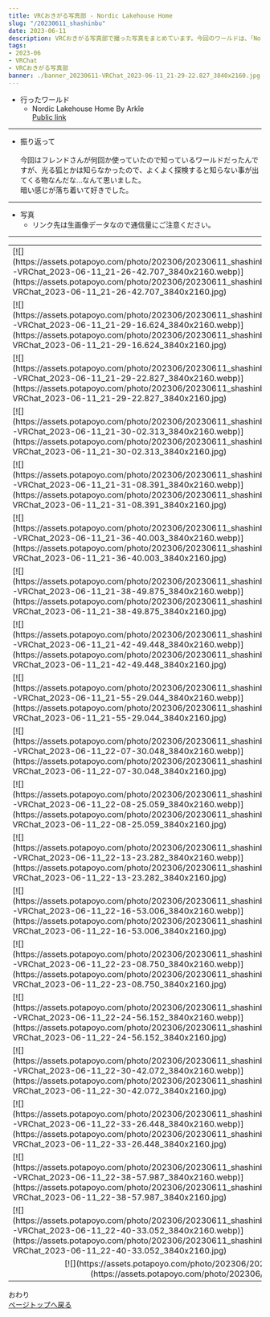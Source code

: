 ---
title: VRCおきがる写真部 - Nordic Lakehouse Home
slug: "/20230611_shashinbu"
date: 2023-06-11
description: VRCおきがる写真部で撮った写真をまとめています。今回のワールドは、「Nordic Lakehouse Home」
tags:
- 2023-06
- VRChat
- VRCおきがる写真部
banner: ./banner_20230611-VRChat_2023-06-11_21-29-22.827_3840x2160.jpg
---

+ 行ったワールド
  + Nordic Lakehouse Home By Arkîe\
  [Public link](https://vrchat.com/home/launch?worldId=wrld_b25aef03-b5de-402e-8c19-01b85c34bfcc)

------------------------------

+ 振り返って\
\
今回はフレンドさんが何回か使っていたので知っているワールドだったんですが、光る狐とかは知らなかったので、よくよく探検すると知らない事が出てくる物なんだな…なんて思いました。\
暗い感じが落ち着いて好きでした。

------------------------------
+ 写真
  + リンク先は生画像データなので通信量にご注意ください。
------------------------------
<table>
  <tr>
    <td>
      [![](https://assets.potapoyo.com/photo/202306/20230611_shashinbu/thumb_20230611-VRChat_2023-06-11_21-26-42.707_3840x2160.webp)](https://assets.potapoyo.com/photo/202306/20230611_shashinbu/20230611-VRChat_2023-06-11_21-26-42.707_3840x2160.jpg)
    </td>
    <td>
      [![](https://assets.potapoyo.com/photo/202306/20230611_shashinbu/thumb_20230611-VRChat_2023-06-11_21-27-20.178_3840x2160.webp)](https://assets.potapoyo.com/photo/202306/20230611_shashinbu/20230611-VRChat_2023-06-11_21-27-20.178_3840x2160.jpg)
    </td>
  </tr>
  <tr>
    <td>
      [![](https://assets.potapoyo.com/photo/202306/20230611_shashinbu/thumb_20230611-VRChat_2023-06-11_21-29-16.624_3840x2160.webp)](https://assets.potapoyo.com/photo/202306/20230611_shashinbu/20230611-VRChat_2023-06-11_21-29-16.624_3840x2160.jpg)
    </td>
    <td>
      [![](https://assets.potapoyo.com/photo/202306/20230611_shashinbu/thumb_20230611-VRChat_2023-06-11_21-29-21.749_3840x2160.webp)](https://assets.potapoyo.com/photo/202306/20230611_shashinbu/20230611-VRChat_2023-06-11_21-29-21.749_3840x2160.jpg)
    </td>
  </tr>
  <tr>
    <td>
      [![](https://assets.potapoyo.com/photo/202306/20230611_shashinbu/thumb_20230611-VRChat_2023-06-11_21-29-22.827_3840x2160.webp)](https://assets.potapoyo.com/photo/202306/20230611_shashinbu/20230611-VRChat_2023-06-11_21-29-22.827_3840x2160.jpg)
    </td>
    <td>
      [![](https://assets.potapoyo.com/photo/202306/20230611_shashinbu/thumb_20230611-VRChat_2023-06-11_21-29-54.029_3840x2160.webp)](https://assets.potapoyo.com/photo/202306/20230611_shashinbu/20230611-VRChat_2023-06-11_21-29-54.029_3840x2160.jpg)
    </td>
  </tr>
  <tr>
    <td>
      [![](https://assets.potapoyo.com/photo/202306/20230611_shashinbu/thumb_20230611-VRChat_2023-06-11_21-30-02.313_3840x2160.webp)](https://assets.potapoyo.com/photo/202306/20230611_shashinbu/20230611-VRChat_2023-06-11_21-30-02.313_3840x2160.jpg)
    </td>
    <td>
      [![](https://assets.potapoyo.com/photo/202306/20230611_shashinbu/thumb_20230611-VRChat_2023-06-11_21-30-43.578_3840x2160.webp)](https://assets.potapoyo.com/photo/202306/20230611_shashinbu/20230611-VRChat_2023-06-11_21-30-43.578_3840x2160.jpg)
    </td>
  </tr>
  <tr>
    <td>
      [![](https://assets.potapoyo.com/photo/202306/20230611_shashinbu/thumb_20230611-VRChat_2023-06-11_21-31-08.391_3840x2160.webp)](https://assets.potapoyo.com/photo/202306/20230611_shashinbu/20230611-VRChat_2023-06-11_21-31-08.391_3840x2160.jpg)
    </td>
    <td>
      [![](https://assets.potapoyo.com/photo/202306/20230611_shashinbu/thumb_20230611-VRChat_2023-06-11_21-35-50.312_3840x2160.webp)](https://assets.potapoyo.com/photo/202306/20230611_shashinbu/20230611-VRChat_2023-06-11_21-35-50.312_3840x2160.jpg)
    </td>
  </tr>
  <tr>
    <td>
      [![](https://assets.potapoyo.com/photo/202306/20230611_shashinbu/thumb_20230611-VRChat_2023-06-11_21-36-40.003_3840x2160.webp)](https://assets.potapoyo.com/photo/202306/20230611_shashinbu/20230611-VRChat_2023-06-11_21-36-40.003_3840x2160.jpg)
    </td>
    <td>
      [![](https://assets.potapoyo.com/photo/202306/20230611_shashinbu/thumb_20230611-VRChat_2023-06-11_21-38-18.791_3840x2160.webp)](https://assets.potapoyo.com/photo/202306/20230611_shashinbu/20230611-VRChat_2023-06-11_21-38-18.791_3840x2160.jpg)
    </td>
  </tr>

  <tr>
    <td>
      [![](https://assets.potapoyo.com/photo/202306/20230611_shashinbu/thumb_20230611-VRChat_2023-06-11_21-38-49.875_3840x2160.webp)](https://assets.potapoyo.com/photo/202306/20230611_shashinbu/20230611-VRChat_2023-06-11_21-38-49.875_3840x2160.jpg)
    </td>
    <td>
      [![](https://assets.potapoyo.com/photo/202306/20230611_shashinbu/thumb_20230611-VRChat_2023-06-11_21-41-26.702_3840x2160.webp)](https://assets.potapoyo.com/photo/202306/20230611_shashinbu/20230611-VRChat_2023-06-11_21-41-26.702_3840x2160.jpg)
    </td>
  </tr>

  <tr>
    <td>
      [![](https://assets.potapoyo.com/photo/202306/20230611_shashinbu/thumb_20230611-VRChat_2023-06-11_21-42-49.448_3840x2160.webp)](https://assets.potapoyo.com/photo/202306/20230611_shashinbu/20230611-VRChat_2023-06-11_21-42-49.448_3840x2160.jpg)
    </td>
    <td>
      [![](https://assets.potapoyo.com/photo/202306/20230611_shashinbu/thumb_20230611-VRChat_2023-06-11_21-54-18.610_3840x2160.webp)](https://assets.potapoyo.com/photo/202306/20230611_shashinbu/20230611-VRChat_2023-06-11_21-54-18.610_3840x2160.jpg)
    </td>
  </tr>

  <tr>
    <td>
      [![](https://assets.potapoyo.com/photo/202306/20230611_shashinbu/thumb_20230611-VRChat_2023-06-11_21-55-29.044_3840x2160.webp)](https://assets.potapoyo.com/photo/202306/20230611_shashinbu/20230611-VRChat_2023-06-11_21-55-29.044_3840x2160.jpg)
    </td>
    <td>
      [![](https://assets.potapoyo.com/photo/202306/20230611_shashinbu/thumb_20230611-VRChat_2023-06-11_21-59-12.125_3840x2160.webp)](https://assets.potapoyo.com/photo/202306/20230611_shashinbu/20230611-VRChat_2023-06-11_21-59-12.125_3840x2160.jpg)
    </td>
  </tr>

  <tr>
    <td>
      [![](https://assets.potapoyo.com/photo/202306/20230611_shashinbu/thumb_20230611-VRChat_2023-06-11_22-07-30.048_3840x2160.webp)](https://assets.potapoyo.com/photo/202306/20230611_shashinbu/20230611-VRChat_2023-06-11_22-07-30.048_3840x2160.jpg)
    </td>
    <td>
      [![](https://assets.potapoyo.com/photo/202306/20230611_shashinbu/thumb_20230611-VRChat_2023-06-11_22-08-11.133_3840x2160.webp)](https://assets.potapoyo.com/photo/202306/20230611_shashinbu/20230611-VRChat_2023-06-11_22-08-11.133_3840x2160.jpg)
    </td>
  </tr>

  <tr>
    <td>
      [![](https://assets.potapoyo.com/photo/202306/20230611_shashinbu/thumb_20230611-VRChat_2023-06-11_22-08-25.059_3840x2160.webp)](https://assets.potapoyo.com/photo/202306/20230611_shashinbu/20230611-VRChat_2023-06-11_22-08-25.059_3840x2160.jpg)
    </td>
    <td>
      [![](https://assets.potapoyo.com/photo/202306/20230611_shashinbu/thumb_20230611-VRChat_2023-06-11_22-12-44.695_3840x2160.webp)](https://assets.potapoyo.com/photo/202306/20230611_shashinbu/20230611-VRChat_2023-06-11_22-12-44.695_3840x2160.jpg)
    </td>
  </tr>

  <tr>
    <td>
      [![](https://assets.potapoyo.com/photo/202306/20230611_shashinbu/thumb_20230611-VRChat_2023-06-11_22-13-23.282_3840x2160.webp)](https://assets.potapoyo.com/photo/202306/20230611_shashinbu/20230611-VRChat_2023-06-11_22-13-23.282_3840x2160.jpg)
    </td>
    <td>
      [![](https://assets.potapoyo.com/photo/202306/20230611_shashinbu/thumb_20230611-VRChat_2023-06-11_22-13-31.204_3840x2160.webp)](https://assets.potapoyo.com/photo/202306/20230611_shashinbu/20230611-VRChat_2023-06-11_22-13-31.204_3840x2160.jpg)
    </td>
  </tr>

  <tr>
    <td>
      [![](https://assets.potapoyo.com/photo/202306/20230611_shashinbu/thumb_20230611-VRChat_2023-06-11_22-16-53.006_3840x2160.webp)](https://assets.potapoyo.com/photo/202306/20230611_shashinbu/20230611-VRChat_2023-06-11_22-16-53.006_3840x2160.jpg)
    </td>
    <td>
      [![](https://assets.potapoyo.com/photo/202306/20230611_shashinbu/thumb_20230611-VRChat_2023-06-11_22-17-01.074_3840x2160.webp)](https://assets.potapoyo.com/photo/202306/20230611_shashinbu/20230611-VRChat_2023-06-11_22-17-01.074_3840x2160.jpg)
    </td>
  </tr>

  <tr>
    <td>
      [![](https://assets.potapoyo.com/photo/202306/20230611_shashinbu/thumb_20230611-VRChat_2023-06-11_22-23-08.750_3840x2160.webp)](https://assets.potapoyo.com/photo/202306/20230611_shashinbu/20230611-VRChat_2023-06-11_22-23-08.750_3840x2160.jpg)
    </td>
    <td>
      [![](https://assets.potapoyo.com/photo/202306/20230611_shashinbu/thumb_20230611-VRChat_2023-06-11_22-23-39.186_3840x2160.webp)](https://assets.potapoyo.com/photo/202306/20230611_shashinbu/20230611-VRChat_2023-06-11_22-23-39.186_3840x2160.jpg)
    </td>
  </tr>

  <tr>
    <td>
      [![](https://assets.potapoyo.com/photo/202306/20230611_shashinbu/thumb_20230611-VRChat_2023-06-11_22-24-56.152_3840x2160.webp)](https://assets.potapoyo.com/photo/202306/20230611_shashinbu/20230611-VRChat_2023-06-11_22-24-56.152_3840x2160.jpg)
    </td>
    <td>
      [![](https://assets.potapoyo.com/photo/202306/20230611_shashinbu/thumb_20230611-VRChat_2023-06-11_22-28-12.555_3840x2160.webp)](https://assets.potapoyo.com/photo/202306/20230611_shashinbu/20230611-VRChat_2023-06-11_22-28-12.555_3840x2160.jpg)
    </td>
  </tr>

  <tr>
    <td>
      [![](https://assets.potapoyo.com/photo/202306/20230611_shashinbu/thumb_20230611-VRChat_2023-06-11_22-30-42.072_3840x2160.webp)](https://assets.potapoyo.com/photo/202306/20230611_shashinbu/20230611-VRChat_2023-06-11_22-30-42.072_3840x2160.jpg)
    </td>
    <td>
      [![](https://assets.potapoyo.com/photo/202306/20230611_shashinbu/thumb_20230611-VRChat_2023-06-11_22-31-20.162_3840x2160.webp)](https://assets.potapoyo.com/photo/202306/20230611_shashinbu/20230611-VRChat_2023-06-11_22-31-20.162_3840x2160.jpg)
    </td>
  </tr>

  <tr>
    <td>
      [![](https://assets.potapoyo.com/photo/202306/20230611_shashinbu/thumb_20230611-VRChat_2023-06-11_22-33-26.448_3840x2160.webp)](https://assets.potapoyo.com/photo/202306/20230611_shashinbu/20230611-VRChat_2023-06-11_22-33-26.448_3840x2160.jpg)
    </td>
    <td>
      [![](https://assets.potapoyo.com/photo/202306/20230611_shashinbu/thumb_20230611-VRChat_2023-06-11_22-33-41.915_3840x2160.webp)](https://assets.potapoyo.com/photo/202306/20230611_shashinbu/20230611-VRChat_2023-06-11_22-33-41.915_3840x2160.jpg)
    </td>
  </tr>

  <tr>
    <td>
      [![](https://assets.potapoyo.com/photo/202306/20230611_shashinbu/thumb_20230611-VRChat_2023-06-11_22-38-57.987_3840x2160.webp)](https://assets.potapoyo.com/photo/202306/20230611_shashinbu/20230611-VRChat_2023-06-11_22-38-57.987_3840x2160.jpg)
    </td>
    <td>
      [![](https://assets.potapoyo.com/photo/202306/20230611_shashinbu/thumb_20230611-VRChat_2023-06-11_22-40-13.994_3840x2160.webp)](https://assets.potapoyo.com/photo/202306/20230611_shashinbu/20230611-VRChat_2023-06-11_22-40-13.994_3840x2160.jpg)
    </td>
  </tr>

  <tr>
    <td>
      [![](https://assets.potapoyo.com/photo/202306/20230611_shashinbu/thumb_20230611-VRChat_2023-06-11_22-40-33.052_3840x2160.webp)](https://assets.potapoyo.com/photo/202306/20230611_shashinbu/20230611-VRChat_2023-06-11_22-40-33.052_3840x2160.jpg)
    </td>
    <td>
      [![](https://assets.potapoyo.com/photo/202306/20230611_shashinbu/thumb_20230611-VRChat_2023-06-11_22-40-42.172_3840x2160.webp)](https://assets.potapoyo.com/photo/202306/20230611_shashinbu/20230611-VRChat_2023-06-11_22-40-42.172_3840x2160.jpg)
    </td>
  </tr>
  <tr>
    <td colspan="2">
      <div align="center">
        [![](https://assets.potapoyo.com/photo/202306/20230611_shashinbu/thumb_20230611-VRChat_2023-06-11_22-51-51.830_3840x2160.webp)](https://assets.potapoyo.com/photo/202306/20230611_shashinbu/20230611-VRChat_2023-06-11_22-51-51.830_3840x2160.jpg)
      </div>
    </td>
  </tr>
</table>


おわり\
<a href="#">ページトップへ戻る</a>